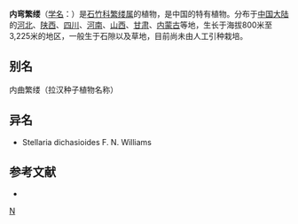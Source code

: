{{Speciesbox
| taxon = Stellaria(植物) infracta
| binomial_authority = Maxim.
}}

'''内弯繁缕'''（[[学名|学名]]：{{lang|la|''Stellaria infracta''}}）是[[石竹科|石竹科]][[繁缕属|繁缕属]]的植物，是中国的特有植物。分布于[[中国大陆|中国大陆]]的[[河北|河北]]、[[陕西|陕西]]、[[四川|四川]]、[[河南|河南]]、[[山西|山西]]、[[甘肃|甘肃]]、[[内蒙古|内蒙古]]等地，生长于海拔800米至3,225米的地区，一般生于石隙以及草地，目前尚未由人工引种栽培。

== 别名 ==
内曲繁缕（拉汉种子植物名称）

== 异名 ==
* Stellaria dichasioides F. N. Williams

== 参考文献 ==
<div class="references-small">
* {{cite web| url =http://www.bioinfo.cn/db05/KmzwSpecies.php?action=view&id=2557| title =内弯繁缕| work =《中国高等植物数据库全库》| publisher =中国科学院微生物研究所| author =昆明植物研究所| accessdate =2009-02-23| deadurl =yes| archiveurl =https://web.archive.org/web/20160305024645/http://www.bioinfo.cn/db05/KmzwSpecies.php?action=view&id=2557| archivedate =2016-03-05}}
</div>
{{Taxonbar|from=Q10894744}}

[[Category:繁缕属|N]]